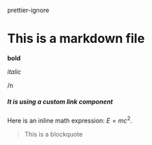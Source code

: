 prettier-ignore

# This is a markdown file

**bold**

_italic_

/n

##### It is using a custom link component


Here is an inline math expression: $E=mc^2$.

> This is a blockquote


